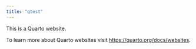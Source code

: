 ```yaml
---
title: "qtest"
---
```


This is a Quarto website.

To learn more about Quarto websites visit <https://quarto.org/docs/websites>.
